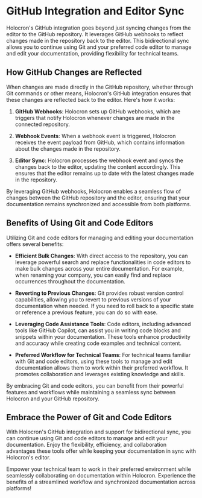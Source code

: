 # GitHub Integration and Editor Sync

Holocron's GitHub integration goes beyond just syncing changes from the editor to the GitHub repository. It leverages GitHub webhooks to reflect changes made in the repository back to the editor. This bidirectional sync allows you to continue using Git and your preferred code editor to manage and edit your documentation, providing flexibility for technical teams.

## How GitHub Changes are Reflected

When changes are made directly in the GitHub repository, whether through Git commands or other means, Holocron's GitHub integration ensures that these changes are reflected back to the editor. Here's how it works:

1. **GitHub Webhooks**: Holocron sets up GitHub webhooks, which are triggers that notify Holocron whenever changes are made in the connected repository.

2. **Webhook Events**: When a webhook event is triggered, Holocron receives the event payload from GitHub, which contains information about the changes made in the repository.

3. **Editor Sync**: Holocron processes the webhook event and syncs the changes back to the editor, updating the content accordingly. This ensures that the editor remains up to date with the latest changes made in the repository.

By leveraging GitHub webhooks, Holocron enables a seamless flow of changes between the GitHub repository and the editor, ensuring that your documentation remains synchronized and accessible from both platforms.

## Benefits of Using Git and Code Editors

Utilizing Git and code editors for managing and editing your documentation offers several benefits:

- **Efficient Bulk Changes**: With direct access to the repository, you can leverage powerful search and replace functionalities in code editors to make bulk changes across your entire documentation. For example, when renaming your company, you can easily find and replace occurrences throughout the documentation.

- **Reverting to Previous Changes**: Git provides robust version control capabilities, allowing you to revert to previous versions of your documentation when needed. If you need to roll back to a specific state or reference a previous feature, you can do so with ease.

- **Leveraging Code Assistance Tools**: Code editors, including advanced tools like GitHub Copilot, can assist you in writing code blocks and snippets within your documentation. These tools enhance productivity and accuracy while creating code examples and technical content.

- **Preferred Workflow for Technical Teams**: For technical teams familiar with Git and code editors, using these tools to manage and edit documentation allows them to work within their preferred workflow. It promotes collaboration and leverages existing knowledge and skills.

By embracing Git and code editors, you can benefit from their powerful features and workflows while maintaining a seamless sync between Holocron and your GitHub repository.

## Embrace the Power of Git and Code Editors

With Holocron's GitHub integration and support for bidirectional sync, you can continue using Git and code editors to manage and edit your documentation. Enjoy the flexibility, efficiency, and collaboration advantages these tools offer while keeping your documentation in sync with Holocron's editor.

Empower your technical team to work in their preferred environment while seamlessly collaborating on documentation within Holocron. Experience the benefits of a streamlined workflow and synchronized documentation across platforms!